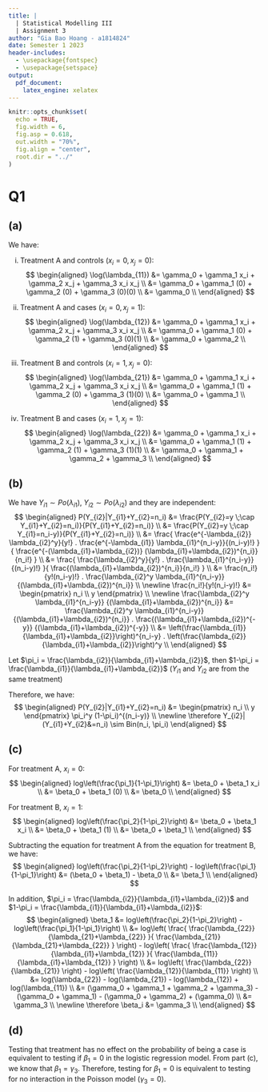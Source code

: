 ```yaml
---
title: |
  | Statistical Modelling III
  | Assignment 3
author: "Gia Bao Hoang - a1814824"
date: Semester 1 2023
header-includes:
  - \usepackage{fontspec}
  - \usepackage{setspace}
output: 
  pdf_document:
    latex_engine: xelatex
---
```


```r
knitr::opts_chunk$set(
  echo = TRUE, 
  fig.width = 6, 
  fig.asp = 0.618, 
  out.width = "70%",
  fig.align = "center", 
  root.dir = "../"
)
```

# Q1
## (a)
  We have:
  
  (i) Treatment A and controls ($x_i=0 , x_j=0$):
$$
\begin{aligned}
  \log(\lambda_{11})  &= \gamma_0 + \gamma_1 x_i + \gamma_2 x_j + \gamma_3 x_i x_j \\
                      &= \gamma_0 + \gamma_1 (0) + \gamma_2 (0) + \gamma_3 (0)(0) \\
                      &= \gamma_0 \\
\end{aligned}
$$

  (ii) Treatment A and cases ($x_i=0 , x_j=1$):
$$    
\begin{aligned}
  \log(\lambda_{12})  &= \gamma_0 + \gamma_1 x_i + \gamma_2 x_j + \gamma_3 x_i x_j \\
                      &= \gamma_0 + \gamma_1 (0) + \gamma_2 (1) + \gamma_3 (0)(1) \\
                      &= \gamma_0 + \gamma_2 \\
\end{aligned}
$$
  
  (iii) Treatment B and controls ($x_i=1 , x_j=0$):
$$   
\begin{aligned}
  \log(\lambda_{21})  &= \gamma_0 + \gamma_1 x_i + \gamma_2 x_j + \gamma_3 x_i x_j \\
                      &= \gamma_0 + \gamma_1 (1) + \gamma_2 (0) + \gamma_3 (1)(0) \\
                      &= \gamma_0 + \gamma_1 \\
\end{aligned}
$$
  
  (iv) Treatment B and cases ($x_i=1 , x_j=1$):
$$      
\begin{aligned}
  \log(\lambda_{22})  &= \gamma_0 + \gamma_1 x_i + \gamma_2 x_j + \gamma_3 x_i x_j \\
                      &= \gamma_0 + \gamma_1 (1) + \gamma_2 (1) + \gamma_3 (1)(1) \\
                      &= \gamma_0 + \gamma_1 + \gamma_2 + \gamma_3 \\
\end{aligned}
$$

## (b)
  We have $Y_{i1} \sim Po(\lambda_{i1}), \; Y_{i2} \sim Po(\lambda_{i2})$ and 
  they are independent:
$$
\begin{aligned}
  P(Y_{i2}|Y_{i1}+Y_{i2}=n_i) &= \frac{P(Y_{i2}=y \;\cap Y_{i1}+Y_{i2}=n_i)}{P(Y_{i1}+Y_{i2}=n_i)} \\
                              &= \frac{P(Y_{i2}=y \;\cap Y_{i1}=n_i-y)}{P(Y_{i1}+Y_{i2}=n_i)} \\
                              &= \frac{
                                      \frac{e^{-\lambda_{i2}} \lambda_{i2}^y}{y!} .
                                      \frac{e^{-\lambda_{i1}} \lambda_{i1}^{n_i-y}}{(n_i-y)!}
                                  }{
                                      \frac{e^{-(\lambda_{i1}+\lambda_{i2})} (\lambda_{i1}+\lambda_{i2})^{n_i}}{n_i!}
                                  } \\
                              &= \frac{
                                      \frac{\lambda_{i2}^y}{y!} .
                                      \frac{\lambda_{i1}^{n_i-y}}{(n_i-y)!}
                                  }{
                                       \frac{(\lambda_{i1}+\lambda_{i2})^{n_i}}{n_i!}
                                  } \\
                              &= \frac{n_i!}{y!(n_i-y)!} .
                                \frac{\lambda_{i2}^y \lambda_{i1}^{n_i-y}}  
                                     {(\lambda_{i1}+\lambda_{i2})^{n_i}} \\
  \newline                           
  \frac{n_i!}{y!(n_i-y)!} &= 
    \begin{pmatrix}
      n_i \\
      y
    \end{pmatrix} \\
  \newline
  \frac{\lambda_{i2}^y \lambda_{i1}^{n_i-y}}  
       {(\lambda_{i1}+\lambda_{i2})^{n_i}} &= \frac{\lambda_{i2}^y \lambda_{i1}^{n_i-y}}  
                                                   {(\lambda_{i1}+\lambda_{i2})^{n_i}} .
                                              \frac{(\lambda_{i1}+\lambda_{i2})^{-y}}
                                                   {(\lambda_{i1}+\lambda_{i2})^{-y}} \\
                                           &= \left(\frac{\lambda_{i1}}{\lambda_{i1}+\lambda_{i2}}\right)^{n_i-y} . 
                                              \left(\frac{\lambda_{i2}}{\lambda_{i1}+\lambda_{i2}}\right)^y \\
\end{aligned}
$$  

 Let $\pi_i = \frac{\lambda_{i2}}{\lambda_{i1}+\lambda_{i2}}$, then
$1-\pi_i = \frac{\lambda_{i1}}{\lambda_{i1}+\lambda_{i2}}$ 
  ($Y_{i1}$ and $Y_{i2}$ are from the same treatment)
  
  Therefore, we have:
$$
\begin{aligned}
  P(Y_{i2}|Y_{i1}+Y_{i2}=n_i) &= 
    \begin{pmatrix}
      n_i \\
      y
    \end{pmatrix} 
    \pi_i^y (1-\pi_i)^{(n_i-y)} \\
  \newline
  \therefore Y_{i2}|(Y_{i1}+Y_{i2}&=n_i) \sim Bin(n_i, \pi_i)
\end{aligned}
$$

## (c)
  For treatment A, $x_i = 0$:
$$
\begin{aligned}
  log\left(\frac{\pi_1}{1-\pi_1}\right) &= \beta_0 + \beta_1 x_i \\
                                        &= \beta_0 + \beta_1 (0) \\
                                        &= \beta_0 \\
\end{aligned}
$$

  For treatment B, $x_i = 1$:
$$
\begin{aligned}
  log\left(\frac{\pi_2}{1-\pi_2}\right) &= \beta_0 + \beta_1 x_i \\
                                        &= \beta_0 + \beta_1 (1) \\
                                        &= \beta_0 + \beta_1 \\
\end{aligned}
$$

  Subtracting the equation for treatment A from the equation for treatment B, 
  we have:
$$
\begin{aligned}
  log\left(\frac{\pi_2}{1-\pi_2}\right) - log\left(\frac{\pi_1}{1-\pi_1}\right) 
    &= (\beta_0 + \beta_1) - \beta_0 \\
    &= \beta_1 \\
\end{aligned}
$$

 In addition, $\pi_i = \frac{\lambda_{i2}}{\lambda_{i1}+\lambda_{i2}}$ and
$1-\pi_i = \frac{\lambda_{i1}}{\lambda_{i1}+\lambda_{i2}}$:
$$
\begin{aligned}
  \beta_1 &= log\left(\frac{\pi_2}{1-\pi_2}\right) - log\left(\frac{\pi_1}{1-\pi_1}\right) \\
          &= log\left(
             \frac{
                \frac{\lambda_{22}}{\lambda_{21}+\lambda_{22}}
             }{
                \frac{\lambda_{21}}{\lambda_{21}+\lambda_{22}}
             }
             \right) - log\left(
             \frac{
                \frac{\lambda_{12}}{\lambda_{i1}+\lambda_{12}}
             }{
                \frac{\lambda_{11}}{\lambda_{i1}+\lambda_{12}}
             }
             \right) \\
          &= log\left(
             \frac{\lambda_{22}}{\lambda_{21}}
             \right) - log\left(
             \frac{\lambda_{12}}{\lambda_{11}}
             \right) \\
          &= log(\lambda_{22}) - log(\lambda_{21}) - log(\lambda_{12}) + log(\lambda_{11}) \\
          &= (\gamma_0 + \gamma_1 + \gamma_2 + \gamma_3) -
             (\gamma_0 + \gamma_1) -
             (\gamma_0 + \gamma_2) +
             (\gamma_0) \\
          &= \gamma_3 \\
  \newline
  \therefore \beta_i &= \gamma_3 \\
\end{aligned}
$$

## (d) 
  Testing that treatment has no effect on the probability of being a case is 
  equivalent to testing if $\beta_1 = 0$ in the logistic regression model. From 
  part (c), we know that $\beta_1 = \gamma_3$. Therefore, testing for 
  $\beta_1 = 0$ is equivalent to testing for no interaction in the Poisson 
  model ($\gamma_3 = 0$).
